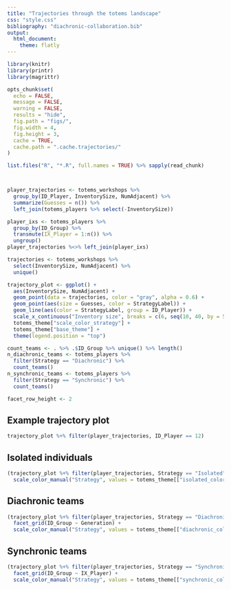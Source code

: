 ```yaml
---
title: "Trajectories through the totems landscape"
css: "style.css"
bibliography: "diachronic-collaboration.bib"
output:
  html_document:
    theme: flatly
---
```


```r
library(knitr)
library(printr)
library(magrittr)

opts_chunk$set(
  echo = FALSE,
  message = FALSE,
  warning = FALSE,
  results = "hide",
  fig.path = "figs/",
  fig.width = 4,
  fig.height = 3,
  cache = TRUE,
  cache.path = ".cache.trajectories/"
)

list.files("R", "*.R", full.names = TRUE) %>% sapply(read_chunk)
```

```r
```

```r
```

```r
player_trajectories <- totems_workshops %>%
  group_by(ID_Player, InventorySize, NumAdjacent) %>%
  summarize(Guesses = n()) %>%
  left_join(totems_players %>% select(-InventorySize))

player_ixs <- totems_players %>%
  group_by(ID_Group) %>%
  transmute(IX_Player = 1:n()) %>%
  ungroup()
player_trajectories %<>% left_join(player_ixs)

trajectories <- totems_workshops %>%
  select(InventorySize, NumAdjacent) %>%
  unique()

trajectory_plot <- ggplot() +
  aes(InventorySize, NumAdjacent) +
  geom_point(data = trajectories, color = "gray", alpha = 0.6) +
  geom_point(aes(size = Guesses, color = StrategyLabel)) +
  geom_line(aes(color = StrategyLabel, group = ID_Player)) +
  scale_x_continuous("Inventory size", breaks = c(6, seq(10, 40, by = 5))) +
  totems_theme["scale_color_strategy"] +
  totems_theme["base_theme"] +
  theme(legend.position = "top")

count_teams <- . %>% .$ID_Group %>% unique() %>% length()
n_diachronic_teams <- totems_players %>%
  filter(Strategy == "Diachronic") %>%
  count_teams()
n_synchronic_teams <- totems_players %>%
  filter(Strategy == "Synchronic") %>%
  count_teams()

facet_row_height <- 2
```

## Example trajectory plot

```r
trajectory_plot %+% filter(player_trajectories, ID_Player == 12)
```

## Isolated individuals

```r
(trajectory_plot %+% filter(player_trajectories, Strategy == "Isolated")) +
  scale_color_manual("Strategy", values = totems_theme[["isolated_color"]])
```

## Diachronic teams

```r
(trajectory_plot %+% filter(player_trajectories, Strategy == "Diachronic")) +
  facet_grid(ID_Group ~ Generation) +
  scale_color_manual("Strategy", values = totems_theme[["diachronic_color"]])
```

## Synchronic teams

```r
(trajectory_plot %+% filter(player_trajectories, Strategy == "Synchronic")) +
  facet_grid(ID_Group ~ IX_Player) +
  scale_color_manual("Strategy", values = totems_theme[["synchronic_color"]])
```